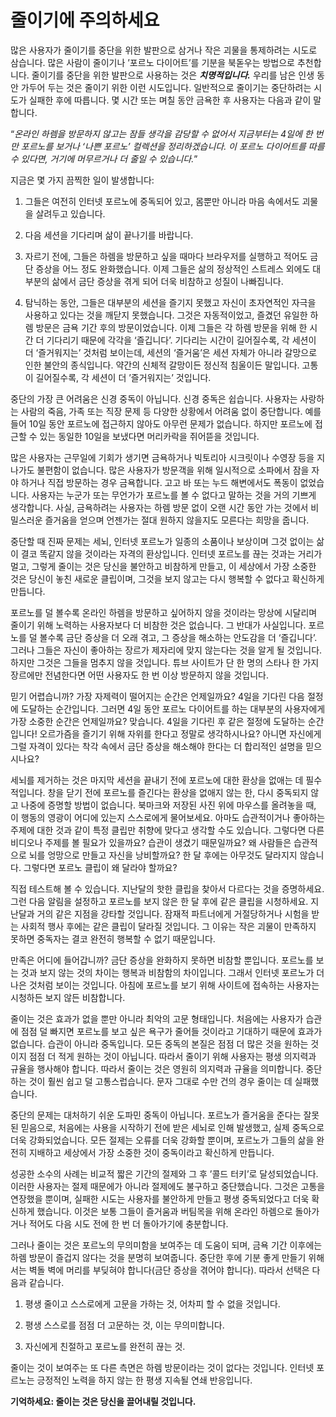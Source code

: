 # 줄이기에 주의하세요

많은 사용자가 줄이기를 중단을 위한 발판으로 삼거나 작은 괴물을 통제하려는 시도로 삼습니다. 많은 사람이 줄이기나 '포르노 다이어트'를 기분을 북돋우는 방법으로 추천합니다. 줄이기를 중단을 위한 발판으로 사용하는 것은 ***치명적입니다.*** 우리를 남은 인생 동안 가두어 두는 것은 줄이기 위한 이런 시도입니다. 일반적으로 줄이기는 중단하려는 시도가 실패한 후에 따릅니다. 몇 시간 또는 며칠 동안 금욕한 후 사용자는 다음과 같이 말합니다.

"*온라인 하렘을 방문하지 않고는 잠들 생각을 감당할 수 없어서 지금부터는 4일에 한 번만 포르노를 보거나 '나쁜 포르노' 컬렉션을 정리하겠습니다. 이 포르노 다이어트를 따를 수 있다면, 거기에 머무르거나 더 줄일 수 있습니다.*"

지금은 몇 가지 끔찍한 일이 발생합니다:

1.  그들은 여전히 ​​인터넷 포르노에 중독되어 있고, 몸뿐만 아니라 마음 속에서도 괴물을 살려두고 있습니다.

2.  다음 세션을 기다리며 삶이 끝나기를 바랍니다.

3.  자르기 전에, 그들은 하렘을 방문하고 싶을 때마다 브라우저를 실행하고 적어도 금단 증상을 어느 정도 완화했습니다. 이제 그들은 삶의 정상적인 스트레스 외에도 대부분의 삶에서 금단 증상을 겪게 되어 더욱 비참하고 성질이 나빠집니다.

4.  탐닉하는 동안, 그들은 대부분의 세션을 즐기지 못했고 자신이 초자연적인 자극을 사용하고 있다는 것을 깨닫지 못했습니다. 그것은 자동적이었고, 즐겼던 유일한 하렘 방문은 금욕 기간 후의 방문이었습니다. 이제 그들은 각 하렘 방문을 위해 한 시간 더 기다리기 때문에 각각을 '즐깁니다'. 기다리는 시간이 길어질수록, 각 세션이 더 '즐거워지는' 것처럼 보이는데, 세션의 '즐거움'은 세션 자체가 아니라 갈망으로 인한 불안의 종식입니다. 약간의 신체적 갈망이든 정신적 침울이든 말입니다. 고통이 길어질수록, 각 세션이 더 '즐거워지는' 것입니다.

중단의 가장 큰 어려움은 신경 중독이 아닙니다. 신경 중독은 쉽습니다. 사용자는 사랑하는 사람의 죽음, 가족 또는 직장 문제 등 다양한 상황에서 어려움 없이 중단합니다. 예를 들어 10일 동안 포르노에 접근하지 않아도 아무런 문제가 없습니다. 하지만 포르노에 접근할 수 있는 동일한 10일을 보냈다면 머리카락을 쥐어뜯을 것입니다.

많은 사용자는 근무일에 기회가 생기면 금욕하거나 빅토리아 시크릿이나 수영장 등을 지나가도 불편함이 없습니다. 많은 사용자가 방문객을 위해 일시적으로 소파에서 잠을 자야 하거나 직접 방문하는 경우 금욕합니다. 고고 바 또는 누드 해변에서도 폭동이 없었습니다. 사용자는 누군가 또는 무언가가 포르노를 볼 수 없다고 말하는 것을 거의 기쁘게 생각합니다. 사실, 금욕하려는 사용자는 하렘 방문 없이 오랜 시간 동안 가는 것에서 비밀스러운 즐거움을 얻으며 언젠가는 절대 원하지 않을지도 모른다는 희망을 줍니다.

중단할 때 진짜 문제는 세뇌, 인터넷 포르노가 일종의 소품이나 보상이며 그것 없이는 삶이 결코 똑같지 않을 것이라는 자격의 환상입니다. 인터넷 포르노를 끊는 것과는 거리가 멀고, 그렇게 줄이는 것은 당신을 불안하고 비참하게 만들고, 이 세상에서 가장 소중한 것은 당신이 놓친 새로운 클립이며, 그것을 보지 않고는 다시 행복할 수 없다고 확신하게 만듭니다.

포르노를 덜 볼수록 온라인 하렘을 방문하고 싶어하지 않을 것이라는 망상에 시달리며 줄이기 위해 노력하는 사용자보다 더 비참한 것은 없습니다. 그 반대가 사실입니다. 포르노를 덜 볼수록 금단 증상을 더 오래 겪고, 그 증상을 해소하는 안도감을 더 '즐깁니다'. 그러나 그들은 자신이 좋아하는 장르가 제자리에 맞지 않는다는 것을 알게 될 것입니다. 하지만 그것은 그들을 멈추지 않을 것입니다. 튜브 사이트가 단 한 명의 스타나 한 가지 장르에만 전념한다면 어떤 사용자도 한 번 이상 방문하지 않을 것입니다.

믿기 어렵습니까? 가장 자제력이 떨어지는 순간은 언제일까요? 4일을 기다린 다음 절정에 도달하는 순간입니다. 그러면 4일 동안 포르노 다이어트를 하는 대부분의 사용자에게 가장 소중한 순간은 언제일까요? 맞습니다. 4일을 기다린 후 같은 절정에 도달하는 순간입니다! 오르가즘을 즐기기 위해 자위를 한다고 정말로 생각하시나요? 아니면 자신에게 그럴 자격이 있다는 착각 속에서 금단 증상을 해소해야 한다는 더 합리적인 설명을 믿으시나요?

세뇌를 제거하는 것은 마지막 세션을 끝내기 전에 포르노에 대한 환상을 없애는 데 필수적입니다. 창을 닫기 전에 포르노를 즐긴다는 환상을 없애지 않는 한, 다시 중독되지 않고 나중에 증명할 방법이 없습니다. 북마크와 저장된 사진 위에 마우스를 올려놓을 때, 이 행동의 영광이 어디에 있는지 스스로에게 물어보세요. 아마도 습관적이거나 좋아하는 주제에 대한 것과 같이 특정 클립만 취향에 맞다고 생각할 수도 있습니다. 그렇다면 다른 비디오나 주제를 볼 필요가 있을까요? 습관이 생겼기 때문일까요? 왜 사람들은 습관적으로 뇌를 엉망으로 만들고 자신을 낭비할까요? 한 달 후에는 아무것도 달라지지 않습니다. 그렇다면 포르노 클립이 왜 달라야 할까요?

직접 테스트해 볼 수 있습니다. 지난달의 핫한 클립을 찾아서 다르다는 것을 증명하세요. 그런 다음 알림을 설정하고 포르노를 보지 않은 한 달 후에 같은 클립을 시청하세요. 지난달과 거의 같은 지점을 강타할 것입니다. 잠재적 파트너에게 거절당하거나 시험을 받는 사회적 행사 후에는 같은 클립이 달라질 것입니다. 그 이유는 작은 괴물이 만족하지 못하면 중독자는 결코 완전히 행복할 수 없기 때문입니다.

만족은 어디에 들어갑니까? 금단 증상을 완화하지 못하면 비참할 뿐입니다. 포르노를 보는 것과 보지 않는 것의 차이는 행복과 비참함의 차이입니다. 그래서 인터넷 포르노가 더 나은 것처럼 보이는 것입니다. 아침에 포르노를 보기 위해 사이트에 접속하는 사용자는 시청하든 보지 않든 비참합니다.

줄이는 것은 효과가 없을 뿐만 아니라 최악의 고문 형태입니다. 처음에는 사용자가 습관에 점점 덜 빠지면 포르노를 보고 싶은 욕구가 줄어들 것이라고 기대하기 때문에 효과가 없습니다. 습관이 아니라 중독입니다. 모든 중독의 본질은 점점 더 많은 것을 원하는 것이지 점점 더 적게 원하는 것이 아닙니다. 따라서 줄이기 위해 사용자는 평생 의지력과 규율을 행사해야 합니다. 따라서 줄이는 것은 영원히 의지력과 규율을 의미합니다. 중단하는 것이 훨씬 쉽고 덜 고통스럽습니다. 문자 그대로 수만 건의 경우 줄이는 데 실패했습니다.

중단의 문제는 대처하기 쉬운 도파민 중독이 아닙니다. 포르노가 즐거움을 준다는 잘못된 믿음으로, 처음에는 사용을 시작하기 전에 받은 세뇌로 인해 발생했고, 실제 중독으로 더욱 강화되었습니다. 모든 절제는 오류를 더욱 강화할 뿐이며, 포르노가 그들의 삶을 완전히 지배하고 세상에서 가장 소중한 것이 중독이라고 확신하게 만듭니다.

성공한 소수의 사례는 비교적 짧은 기간의 절제와 그 후 '콜드 터키'로 달성되었습니다. 이러한 사용자는 절제 때문에가 아니라 절제에도 불구하고 중단했습니다. 그것은 고통을 연장했을 뿐이며, 실패한 시도는 사용자를 불안하게 만들고 평생 중독되었다고 더욱 확신하게 했습니다. 이것은 보통 그들이 즐거움과 버팀목을 위해 온라인 하렘으로 돌아가거나 적어도 다음 시도 전에 한 번 더 돌아가기에 충분합니다.

그러나 줄이는 것은 포르노의 무의미함을 보여주는 데 도움이 되며, 금욕 기간 이후에는 하렘 방문이 즐겁지 않다는 것을 분명히 보여줍니다. 중단한 후에 기분 좋게 만들기 위해서는 벽돌 벽에 머리를 부딪혀야 합니다(금단 증상을 겪어야 합니다). 따라서 선택은 다음과 같습니다.

1.  평생 줄이고 스스로에게 고문을 가하는 것, 어차피 할 수 없을 것입니다.

2.  평생 스스로를 점점 더 고문하는 것, 이는 무의미합니다.

3.  자신에게 친절하고 포르노를 완전히 끊는 것.

줄이는 것이 보여주는 또 다른 측면은 하렘 방문이라는 것이 없다는 것입니다. 인터넷 포르노는 긍정적인 노력을 하지 않는 한 평생 지속될 연쇄 반응입니다.

**기억하세요: 줄이는 것은 당신을 끌어내릴 것입니다.**